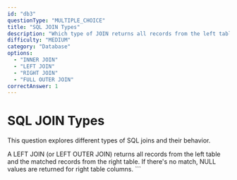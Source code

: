 ```yaml
---
id: "db3"
questionType: "MULTIPLE_CHOICE"
title: "SQL JOIN Types"
description: "Which type of JOIN returns all records from the left table and matching records from the right table?"
difficulty: "MEDIUM"
category: "Database"
options:
  - "INNER JOIN"
  - "LEFT JOIN"
  - "RIGHT JOIN"
  - "FULL OUTER JOIN"
correctAnswer: 1
---
```


# SQL JOIN Types

This question explores different types of SQL joins and their behavior.

A LEFT JOIN (or LEFT OUTER JOIN) returns all records from the left table and the matched records from the right table. If there's no match, NULL values are returned for right table columns.
\`\`\`
